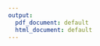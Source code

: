 ```yaml
---
output:
  pdf_document: default
  html_document: default
---
```


\begin{table}[!ht]
\centering
\caption{Fed cattle price projections}
\begin{tabular}{llll}
\hline
Year &   PsLo &   Ps &  PsUp\\\hline
2018 & 123.608 & 123.608 & 123.608\\
2019 & 126.515 & 133.920 & 134.443\\
2020 & 119.839 & 136.590 & 138.683\\
2021 & 107.103 & 135.431 & 139.229\\
2022 & 104.284 & 134.104 & 139.444\\
2023 & 104.441 & 133.284 & 139.641\\
2024 & 104.481 & 132.837 & 139.853\\
2025 & 104.380 & 132.392 & 139.938\\
2026 & 104.326 & 131.650 & 139.955\\
2027 & 104.311 & 130.829 & 140.025\\
2028 & 104.357 & 130.014 & 140.078\\
2029 & 104.350 & 129.232 & 140.095\\
2030 & 104.127 & 128.449 & 140.102\\ \hline
\end{tabular}
\end{table}



\begin{table}[ht!]
\centering
\caption{Cull cow price projections}
\begin{tabular}{l l  l l}\hline
Year&Pc-up&Pc&Pc-lo\\hline
2018&81.369&81.369&81.369\\
2019&89.385&89.385&84.092\\
2020&92.322&92.089&83.400\\
2021&98.257&92.723&80.658\\
2022&101.803&93.521&78.358\\
2023&101.343&94.093&76.769\\
2024&101.113&94.458&75.725\\
2025&101.178&94.821&74.952\\
2026&101.220&95.222&74.331\\
2027&101.232&95.799&73.877\\
2028&100.987&96.359&73.460\\
2029&100.994&96.850&73.126\\
2030&101.175&97.341&72.812\\\hline
\end{tabular}
\end{table}




\begin{table}[ht!]
\centering
\caption{Total meat production projections}
\begin{tabular}{l l  l  l}\hline
Year&ALo&A&AUp\\\hline
2018&24.16030&24.16030&24.14646\\
2019&23.68583&24.72987&25.76345\\
2020&22.80335&24.91658&27.02281\\
2021&21.56424&24.81618&28.06589\\
2022&20.75774&24.67970&28.99030\\
2023&20.44764&24.65758&29.76837\\
2024&20.45818&24.72194&30.42193\\
2025&20.44858&24.78439&30.98264\\
2026&20.45353&24.80600&31.48373\\
2027&20.45274&24.80615&31.95581\\
2028&20.45861&24.81038&32.41107\\
2029&20.45121&24.82803&32.85037\\
2030&20.45134&24.85172&33.26678\\\hline
\end{tabular}
\end{table}



\begin{table}[ht!]
\centering
\caption{Fed cattle meat production projections}
\begin{tabular}{l l  l l}\hline
Year&SlLo&Sl&SlUp\\\hline
2018&22.37027&22.37027&22.36201\\
2019&22.15170&22.77304&23.39588\\
2020&21.69230&22.96114&24.23044\\
2021&21.00309&22.96352&24.92998\\
2022&20.32674&22.93940&25.55052\\
2023&20.01118&22.98330&26.08325\\
2024&20.01685&23.08016&26.54289\\
2025&20.01032&23.17465&26.95204\\
2026&20.01682&23.24504&27.32654\\
2027&20.01651&23.30496&27.68466\\
2028&20.01724&23.36606&28.03169\\
2029&20.01025&23.43414&28.37561\\
2030&20.01732&23.50669&28.70166\\\hline
\end{tabular}
\end{table}


\begin{table}[ht!]
\centering
\caption{Cull cow meat production projections}
\begin{tabular}{l l  l l}\hline
Year&ClLo&Cl&ClUp\\\hline
2018&2.47322&2.47322&2.46725\\
2019&2.20391&2.65614&3.09610\\
2020&1.75587&2.66003&3.55652\\
2021&1.17095&2.55441&3.92955\\
2022&1.01797&2.43819&4.25956\\
2023&1.01467&2.37154&4.52690\\
2024&1.01984&2.34086&4.73930\\
2025&1.01650&2.31058&4.90672\\
2026&1.01509&2.26241&5.04748\\
2027&1.01458&2.20265&5.17479\\
2028&1.01989&2.14590&5.29589\\
2029&1.01927&2.09597&5.40368\\
2030&1.01233&2.04778&5.50583\\\hline
\end{tabular}
\label{Table:AgeDist}
\end{table}

\begin{figure}
\caption{Fed cattle price projection (dollar/Lb)}
  \includegraphics[width=1.2\linewidth]{ProjectionImages/FedCattlePriceProj.jpeg}
\end{figure}

\begin{figure}
\caption{Cull cows price projection (dollar/Lb)}
  \includegraphics[width=1.2\linewidth]{ProjectionImages/CullCowPriceProj.jpeg}
\end{figure}

\begin{figure}
\caption{Total production projection(Billion Lbs)}
  \includegraphics[width=1.2\linewidth]{ProjectionImages/TotalProductionProj.jpeg}
\end{figure}

\begin{figure}
\caption{Fed cattle production projection (Billion Lbs)}
  \includegraphics[width=1.2\linewidth]{ProjectionImages/FedCattleProductionProj.jpeg}
\end{figure}


\begin{figure}
\caption{Cull cows production projection (Billion Lbs)}
  \includegraphics[width=1.2\linewidth]{ProjectionImages/CullCowProductionProj.jpeg}
\end{figure}
<!-- ```{r} -->
<!-- read_chunk('summariesPrices.R') -->
<!-- ``` -->

<!-- # Equilibrium prices and quantities -->


<!-- ### Fed cattle prices and quantities -->

<!-- #### Prices -->
<!-- ```{r EQestObsPS} -->
<!-- kable(EQestObsPS, align = 'c') -->
<!-- ``` -->

<!-- ```{r EQestObsPS_plot} -->
<!-- EQestObsPS_plot -->
<!-- ``` -->




<!-- #### Quantities -->
<!-- ```{r EQestObsSL} -->
<!-- kable(EQestObsSL, align = 'c') -->
<!-- ``` -->



<!-- ```{r EQestObsSL_plot} -->
<!-- EQestObsSL_plot -->
<!-- ``` -->



<!-- ### Cull cow prices and quantities -->

<!-- #### Prices -->
<!-- ```{r EQestObsPC} -->
<!-- kable(EQestObsPC, align = 'c') -->
<!-- ``` -->


<!-- ```{r EQestObsPC_plot} -->
<!-- EQestObsPC_plot -->
<!-- ``` -->


<!-- #### Quantities -->
<!-- ```{r EQestObsCL} -->
<!-- kable(EQestObsCL, align = 'c') -->
<!-- ``` -->

<!-- ```{r EQestObsCL_plot} -->
<!-- EQestObsCL_plot -->
<!-- ``` -->


<!-- # Converged prices and quaantities -->


<!-- ### Fed cattle prices and quantities -->

<!-- #### Prices -->
<!-- ```{r ITRestObsPS} -->
<!-- kable(ITRestObsPS, align = 'c') -->
<!-- ``` -->

<!-- ```{r ITRestObsPS_plot} -->
<!-- ITRestObsPS_plot -->
<!-- ``` -->


<!-- #### Quantities -->
<!-- ```{r} -->
<!-- kable(ITRestObsSL, align = 'c') -->
<!-- ``` -->

<!-- ```{r warning=FALSE} -->
<!-- ITRestObsSL_plot -->
<!-- ``` -->

<!-- ### Cull cow prices and quantities -->

<!-- #### Prices -->
<!-- ```{r} -->
<!-- kable(ITRestObsPC, align = 'c') -->
<!-- ``` -->

<!-- ```{r warning=FALSE} -->
<!-- ITRestObsPC_plot -->
<!-- ``` -->


<!-- #### Quantities -->
<!-- ```{r} -->
<!-- kable(ITRestObsCL, align = 'c') -->
<!-- ``` -->

<!-- ```{r warning=FALSE} -->
<!-- ITRestObsCL_plot -->
<!-- ``` -->




